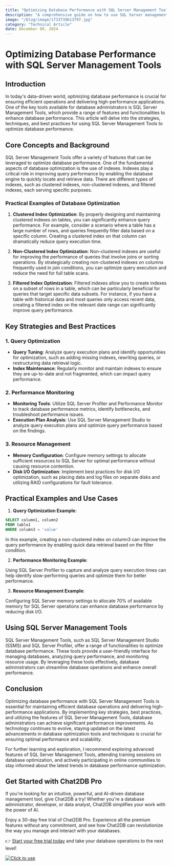 ```yaml
---
title: "Optimizing Database Performance with SQL Server Management Tools"
description: "A comprehensive guide on how to use SQL Server management tools to optimize database performance, covering key strategies, techniques, and practical examples."
image: "/blog/image/1733739613797.jpg"
category: "Technical Article"
date: December 09, 2024
---
```


# Optimizing Database Performance with SQL Server Management Tools


<Authors date="December 09, 2024">
  <Author name="Aiden Stone" link="https://chat2db.ai" />
</Authors>

## Introduction

In today's data-driven world, optimizing database performance is crucial for ensuring efficient operations and delivering high-performance applications. One of the key tools available for database administrators is SQL Server Management Tools, which provide a range of features and functionalities to enhance database performance. This article will delve into the strategies, techniques, and best practices for using SQL Server Management Tools to optimize database performance.

## Core Concepts and Background

SQL Server Management Tools offer a variety of features that can be leveraged to optimize database performance. One of the fundamental aspects of database optimization is the use of indexes. Indexes play a critical role in improving query performance by enabling the database engine to quickly locate and retrieve data. There are different types of indexes, such as clustered indexes, non-clustered indexes, and filtered indexes, each serving specific purposes.

### Practical Examples of Database Optimization

1. **Clustered Index Optimization**: By properly designing and maintaining clustered indexes on tables, you can significantly enhance query performance. For example, consider a scenario where a table has a large number of rows, and queries frequently filter data based on a specific column. Creating a clustered index on that column can dramatically reduce query execution time.

2. **Non-Clustered Index Optimization**: Non-clustered indexes are useful for improving the performance of queries that involve joins or sorting operations. By strategically creating non-clustered indexes on columns frequently used in join conditions, you can optimize query execution and reduce the need for full table scans.

3. **Filtered Index Optimization**: Filtered indexes allow you to create indexes on a subset of rows in a table, which can be particularly beneficial for queries that target specific data subsets. For instance, if you have a table with historical data and most queries only access recent data, creating a filtered index on the relevant date range can significantly improve query performance.

## Key Strategies and Best Practices

### 1. Query Optimization

- **Query Tuning**: Analyze query execution plans and identify opportunities for optimization, such as adding missing indexes, rewriting queries, or restructuring data retrieval logic.
- **Index Maintenance**: Regularly monitor and maintain indexes to ensure they are up-to-date and not fragmented, which can impact query performance.

### 2. Performance Monitoring

- **Monitoring Tools**: Utilize SQL Server Profiler and Performance Monitor to track database performance metrics, identify bottlenecks, and troubleshoot performance issues.
- **Execution Plan Analysis**: Use SQL Server Management Studio to analyze query execution plans and optimize query performance based on the findings.

### 3. Resource Management

- **Memory Configuration**: Configure memory settings to allocate sufficient resources to SQL Server for optimal performance without causing resource contention.
- **Disk I/O Optimization**: Implement best practices for disk I/O optimization, such as placing data and log files on separate disks and utilizing RAID configurations for fault tolerance.

## Practical Examples and Use Cases

1. **Query Optimization Example**:

```sql
SELECT column1, column2
FROM table1
WHERE column3 = 'value'
```

In this example, creating a non-clustered index on column3 can improve the query performance by enabling quick data retrieval based on the filter condition.

2. **Performance Monitoring Example**:

Using SQL Server Profiler to capture and analyze query execution times can help identify slow-performing queries and optimize them for better performance.

3. **Resource Management Example**:

Configuring SQL Server memory settings to allocate 70% of available memory for SQL Server operations can enhance database performance by reducing disk I/O.

## Using SQL Server Management Tools

SQL Server Management Tools, such as SQL Server Management Studio (SSMS) and SQL Server Profiler, offer a range of functionalities to optimize database performance. These tools provide a user-friendly interface for managing databases, analyzing query performance, and monitoring resource usage. By leveraging these tools effectively, database administrators can streamline database operations and enhance overall performance.

## Conclusion

Optimizing database performance with SQL Server Management Tools is essential for maintaining efficient database operations and delivering high-performance applications. By implementing key strategies, best practices, and utilizing the features of SQL Server Management Tools, database administrators can achieve significant performance improvements. As technology continues to evolve, staying updated on the latest advancements in database optimization tools and techniques is crucial for ensuring optimal performance and scalability.

For further learning and exploration, I recommend exploring advanced features of SQL Server Management Tools, attending training sessions on database optimization, and actively participating in online communities to stay informed about the latest trends in database performance optimization.

## Get Started with Chat2DB Pro

If you're looking for an intuitive, powerful, and AI-driven database management tool, give Chat2DB a try! Whether you're a database administrator, developer, or data analyst, Chat2DB simplifies your work with the power of AI.

Enjoy a 30-day free trial of Chat2DB Pro. Experience all the premium features without any commitment, and see how Chat2DB can revolutionize the way you manage and interact with your databases.

👉 [Start your free trial today](https://chat2db.ai/pricing) and take your database operations to the next level!


[![Click to use](/image/blog/bg/chat2db.jpg)](https://chat2db.ai/)
